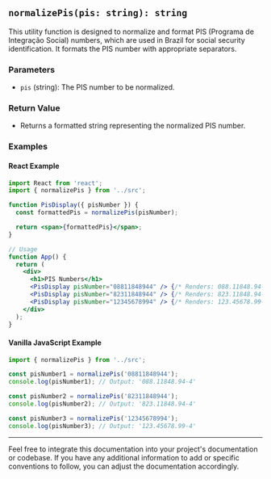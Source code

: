 ## `normalizePis(pis: string): string`

This utility function is designed to normalize and format PIS (Programa de Integração Social) numbers, which are used in Brazil for social security identification. It formats the PIS number with appropriate separators.

### Parameters

- `pis` (string): The PIS number to be normalized.

### Return Value

- Returns a formatted string representing the normalized PIS number.

### Examples

#### React Example

```jsx
import React from 'react';
import { normalizePis } from '../src';

function PisDisplay({ pisNumber }) {
  const formattedPis = normalizePis(pisNumber);

  return <span>{formattedPis}</span>;
}

// Usage
function App() {
  return (
    <div>
      <h1>PIS Numbers</h1>
      <PisDisplay pisNumber="08811848944" /> {/* Renders: 088.11848.94-4 */}
      <PisDisplay pisNumber="82311848944" /> {/* Renders: 823.11848.94-4 */}
      <PisDisplay pisNumber="12345678994" /> {/* Renders: 123.45678.99-4 */}
    </div>
  );
}
```

#### Vanilla JavaScript Example

```javascript
import { normalizePis } from '../src';

const pisNumber1 = normalizePis('08811848944');
console.log(pisNumber1); // Output: '088.11848.94-4'

const pisNumber2 = normalizePis('82311848944');
console.log(pisNumber2); // Output: '823.11848.94-4'

const pisNumber3 = normalizePis('12345678994');
console.log(pisNumber3); // Output: '123.45678.99-4'
```

---

Feel free to integrate this documentation into your project's documentation or codebase. If you have any additional information to add or specific conventions to follow, you can adjust the documentation accordingly.